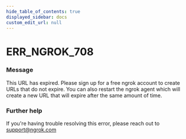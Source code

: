```yaml
---
hide_table_of_contents: true
displayed_sidebar: docs
custom_edit_url: null
---
```



# ERR_NGROK_708

### Message
This URL has expired. Please sign up for a free ngrok account to create URLs that do not expire. You can also restart the ngrok agent which will create a new URL that will expire after the same amount of time.

### Further help
If you're having trouble resolving this error, please reach out to [support@ngrok.com](mailto:support@ngrok.com?subject=Help%20with%20ERR_NGROK_708)


<ErrorDetails error='err_ngrok_708' />
